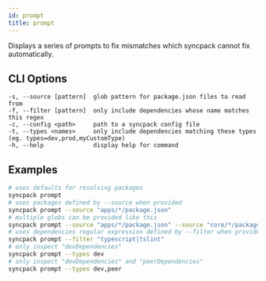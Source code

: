 ```yaml
---
id: prompt
title: prompt
---
```


Displays a series of prompts to fix mismatches which syncpack cannot fix
automatically.

## CLI Options

```
-s, --source [pattern]  glob pattern for package.json files to read from
-f, --filter [pattern]  only include dependencies whose name matches this regex
-c, --config <path>     path to a syncpack config file
-t, --types <names>     only include dependencies matching these types (eg. types=dev,prod,myCustomType)
-h, --help              display help for command
```

## Examples

```bash
# uses defaults for resolving packages
syncpack prompt
# uses packages defined by --source when provided
syncpack prompt --source "apps/*/package.json"
# multiple globs can be provided like this
syncpack prompt --source "apps/*/package.json" --source "core/*/package.json"
# uses dependencies regular expression defined by --filter when provided
syncpack prompt --filter "typescript|tslint"
# only inspect "devDependencies"
syncpack prompt --types dev
# only inspect "devDependencies" and "peerDependencies"
syncpack prompt --types dev,peer
```
